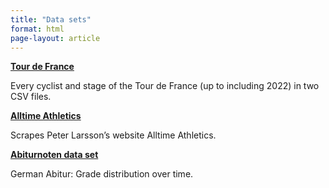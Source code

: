 ```yaml
---
title: "Data sets"
format: html
page-layout: article
---
```


**[Tour de France](https://github.com/thomascamminady/LeTourDataSet)**

Every cyclist and stage of the Tour de France (up to including 2022) in two CSV files.


**[Alltime Athletics](https://github.com/thomascamminady/alltime_athletics_python)**

Scrapes Peter Larsson's website Alltime Athletics.

**[Abiturnoten data set](https://github.com/thomascamminady/abiturnoten)**

German Abitur: Grade distribution over time.
